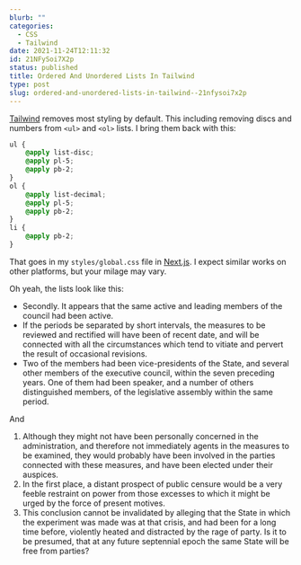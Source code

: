 ```yaml
---
blurb: ""
categories:
  - CSS
  - Tailwind
date: 2021-11-24T12:11:32
id: 21NFySoi7X2p
status: published
title: Ordered And Unordered Lists In Tailwind
type: post
slug: ordered-and-unordered-lists-in-tailwind--21nfysoi7x2p
---
```


[Tailwind](https://tailwindcss.com/) removes most styling by default. This including removing discs and numbers from `<ul>` and `<ol>` lists. I bring them back with this:

```css
ul {
    @apply list-disc;
    @apply pl-5;
    @apply pb-2;
}
ol {
    @apply list-decimal;
    @apply pl-5;
    @apply pb-2;
}
li {
    @apply pb-2;
}
```

That goes in my `styles/global.css` file in [Next.js](https://nextjs.org/). I expect similar works on other platforms, but your milage may vary. 

Oh yeah, the lists look like this:

- Secondly. It appears that the same active and leading members of the council had been active.
- If the periods be separated by short intervals, the measures to be reviewed and rectified will have been of recent date, and will be connected with all the circumstances which tend to vitiate and pervert the result of occasional revisions. 
- Two of the members had been vice-presidents of the State, and several other members of the executive council, within the seven preceding years. One of them had been speaker, and a number of others distinguished members, of the legislative assembly within the same period.

And

1. Although they might not have been personally concerned in the administration, and therefore not immediately agents in the measures to be examined, they would probably have been involved in the parties connected with these measures, and have been elected under their auspices.
2. In the first place, a distant prospect of public censure would be a very feeble restraint on power from those excesses to which it might be urged by the force of present motives.
3. This conclusion cannot be invalidated by alleging that the State in which the experiment was made was at that crisis, and had been for a long time before, violently heated and distracted by the rage of party. Is it to be presumed, that at any future septennial epoch the same State will be free from parties? 
